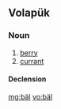 ==Volapük==

===Noun===
{{infl|vo|noun}}

# [[berry]]
# [[currant]]

====Declension====
{{vo-decl-noun}}

[[mg:bäl]]
[[vo:bäl]]